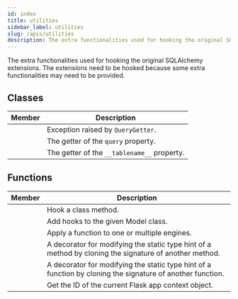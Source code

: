 ```yaml
---
id: index
title: utilities
sidebar_label: utilities
slug: /apis/utilities
description: The extra functionalities used for hooking the original SQLAlchemy extensions.
---
```



<APITopBar type="module" source="utilities" />

The extra functionalities used for hooking the original SQLAlchemy extensions. The
extensions need to be hooked because some extra functionalities may need to be
provided.

## Classes

|                                           Member                                           | <center>Description</center>                |
| :----------------------------------------------------------------------------------------: | ------------------------------------------- |
| [<IconObjType type="class" hasText={true} text="DBNotReadyError"/>](./DBNotReadyError.mdx) | Exception raised by `QueryGetter`.          |
|     [<IconObjType type="class" hasText={true} text="QueryGetter"/>](./QueryGetter.mdx)     | The getter of the `query` property.         |
| [<IconObjType type="class" hasText={true} text="TableNameGetter"/>](./TableNameGetter.mdx) | The getter of the `__tablename__` property. |

## Functions

|                                           Member                                            | <center>Description</center>                                                                               |
| :-----------------------------------------------------------------------------------------: | :--------------------------------------------------------------------------------------------------------- |
| [<IconObjType type="func" hasText={true} text="hook_classmethod"/>](./hook_classmethod.mdx) | Hook a class method.                                                                                       |
|  [<IconObjType type="func" hasText={true} text="hook_base_model"/>](./hook_base_model.mdx)  | Add hooks to the given Model class.                                                                        |
| [<IconObjType type="func" hasText={true} text="apply_to_engines"/>](./apply_to_engines.mdx) | Apply a function to one or multiple engines.                                                               |
|     [<IconObjType type="func" hasText={true} text="clone_method"/>](./clone_method.mdx)     | A decorator for modifying the static type hint of a method by cloning the signature of another method.     |
|   [<IconObjType type="func" hasText={true} text="clone_function"/>](./clone_function.mdx)   | A decorator for modifying the static type hint of a function by cloning the signature of another function. |
|   [<IconObjType type="func" hasText={true} text="get_app_ctx_id"/>](./get_app_ctx_id.mdx)   | Get the ID of the current Flask app context object.                                                        |
